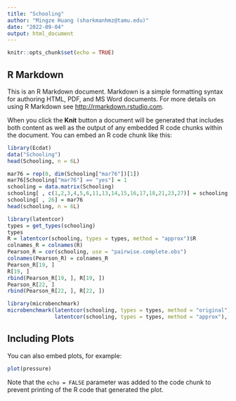 ```yaml
---
title: "Schooling"
author: "Mingze Huang (sharkmanhmz@tamu.edu)"
date: "2022-09-04"
output: html_document
---
```


```r
knitr::opts_chunk$set(echo = TRUE)
```

## R Markdown

This is an R Markdown document. Markdown is a simple formatting syntax for authoring HTML, PDF, and MS Word documents. For more details on using R Markdown see <http://rmarkdown.rstudio.com>.

When you click the **Knit** button a document will be generated that includes both content as well as the output of any embedded R code chunks within the document. You can embed an R code chunk like this:

```r
library(Ecdat)
data("Schooling")
head(Schooling, n = 6L)
```

```r
mar76 = rep(0, dim(Schooling["mar76"])[1])
mar76[Schooling["mar76"] == "yes"] = 1 
schooling = data.matrix(Schooling)
schooling[ , c(1,2,3,4,5,6,11,13,14,15,16,17,18,21,23,27)] = schooling[ , c(1,2,3,4,5,6,11,13,14,15,16,17,18,21,23,27)] - 1
schooling[ , 26] = mar76
head(schooling, n = 6L)
```

```r
library(latentcor)
types = get_types(schooling)
types
R = latentcor(schooling, types = types, method = "approx")$R
colnames_R = colnames(R)
Pearson_R = cor(schooling, use = "pairwise.complete.obs")
colnames(Pearson_R) = colnames_R
Pearson_R[19, ]
R[19, ]
rbind(Pearson_R[19, ], R[19, ])
Pearson_R[22, ]
rbind(Pearson_R[22, ], R[22, ])
```

```r
library(microbenchmark)
microbenchmark(latentcor(schooling, types = types, method = "original"),
               latentcor(schooling, types = types, method = "approx"), times = 5L)
```

## Including Plots

You can also embed plots, for example:

```r
plot(pressure)
```

Note that the `echo = FALSE` parameter was added to the code chunk to prevent printing of the R code that generated the plot.
